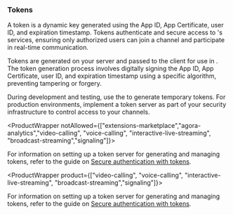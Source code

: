 ### Tokens

A token is a dynamic key generated using the App ID, App Certificate, user ID, and expiration timestamp. Tokens authenticate and secure access to <Vg k="COMPANY" />'s services, ensuring only authorized users can join a channel and participate in real-time communication.

Tokens are generated on your server and passed to the client for use in <Vpd k="NAME" />. The token generation process involves digitally signing the App ID, App Certificate, user ID, and expiration timestamp using a specific algorithm, preventing tampering or forgery.

During development and testing, use the <Vg k="CONSOLE" /> to generate temporary tokens. For production environments, implement a token server as part of your security infrastructure to control access to your channels.

<ProductWrapper notAllowed={["extensions-marketplace","agora-analytics","video-calling", "voice-calling", "interactive-live-streaming", "broadcast-streaming","signaling"]}>

For information on setting up a token server for generating and managing tokens, refer to the guide on [Secure authentication with tokens](/realtime-communication/token-authentication/authentication-workflow).

</ProductWrapper>

<ProductWrapper product={["video-calling", "voice-calling", "interactive-live-streaming", "broadcast-streaming","signaling"]}>

For information on setting up a token server for generating and managing tokens, refer to the guide on [Secure authentication with tokens](../get-started/authentication-workflow).

</ProductWrapper>
